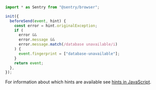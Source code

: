 ```javascript
import * as Sentry from "@sentry/browser";

init({
  beforeSend(event, hint) {
    const error = hint.originalException;
    if (
      error &&
      error.message &&
      error.message.match(/database unavailable/i)
    ) {
      event.fingerprint = ["database-unavailable"];
    }
    return event;
  },
});
```

For information about which hints are available see [hints in JavaScript](/platforms/javascript/#hints).
